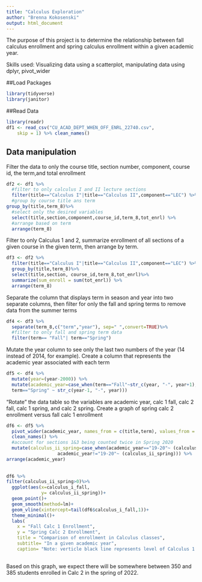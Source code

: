 ---
title: "Calculus Exploration"
author: "Brenna Kokosenski"
output: html_document
---
The purpose of this project is to determine the relationship between fall calculus enrollment and spring calculus enrollment within a given academic year. 

Skills used: Visualizing data using a scatterplot, manipulating data using dplyr, pivot_wider 

##Load Packages
```{r}
library(tidyverse)
library(janitor)
```

##Read Data
```{r}
library(readr)
df1 <- read_csv("CU_ACAD_DEPT_WHEN_OFF_ENRL_22740.csv", 
    skip = 1) %>% clean_names()
```

## Data manipulation
Filter the data to only the course title, section number, component, course id, the term,and total enrollment 
```{r}
df2 <- df1 %>%
  #filter to only calculus I and II lecture sections
  filter(title=="Calculus I"|title=="Calculus II",component=="LEC") %>% 
  #group by course title ans term
group_by(title,term_8)%>% 
  #select only the desired variables
  select(title,section,component,course_id,term_8,tot_enrl) %>% 
  #arrange based on term
  arrange(term_8)
```

Filter to only Calculus 1 and 2, summarize enrollment of all sections of a given course in the given term, then arrange by term.
```{r}
df3 <- df2 %>%
  filter(title=="Calculus I"|title=="Calculus II",component=="LEC") %>%
  group_by(title,term_8)%>% 
  select(title,section, course_id,term_8,tot_enrl)%>%
  summarize(sum_enroll = sum(tot_enrl)) %>%
  arrange(term_8)
```

Separate the column that displays term in season and year into two separate columns, then filter for only the fall and spring terms to remove data from the summer terms
```{r}
df4 <- df3 %>%
  separate(term_8,c("term","year"), sep=" ",convert=TRUE)%>%
  #filter to only fall and spring term data
  filter(term== "Fall"| term=="Spring")
```

Mutate the year column to see only the last two numbers of the year (14 instead of 2014, for example). Create a column that represents the academic year associated with each term
```{r}
df5 <- df4 %>%
  mutate(year=(year-2000)) %>%
  mutate(academic_year=case_when(term=="Fall"~str_c(year, "-", year+1),
  term=="Spring" ~ str_c(year-1, "-", year)))

```

"Rotate" the data table so the variables are academic year, calc 1 fall, calc 2 fall, calc 1 spring, and calc 2 spring. Create a graph of spring calc 2 enrollment versus fall calc 1 enrollment
```{r}
df6 <- df5 %>%
  pivot_wider(academic_year, names_from = c(title,term), values_from = sum_enroll)%>%
  clean_names() %>%
  #account for sections 1&3 being counted twice in Spring 2020
  mutate(calculus_ii_spring=case_when(academic_year=="19-20"~ (calculus_ii_spring-74-52),
                   academic_year!="19-20"~ (calculus_ii_spring))) %>% 
arrange(academic_year) 
  
  
df6 %>%                      
filter(calculus_ii_spring>0)%>%
  ggplot(aes(x=calculus_i_fall,
             y= calculus_ii_spring))+                      
  geom_point()+     
  geom_smooth(method=lm)+
  geom_vline(xintercept=tail(df6$calculus_i_fall,1))+
  theme_minimal()+
  labs(
    x = "Fall Calc 1 Enrollment",
    y = "Spring Calc 2 Enrollment",
    title = "Comparison of enrollment in Calculus classes",
    subtitle= "In a given academic year",
    caption= "Note: verticle black line represents level of Calculus 1 enrollment in Fall 2021")
 

```

Based on this graph, we expect there will be somewhere between 350 and 385 students enrolled in Calc 2 in the spring of 2022.

